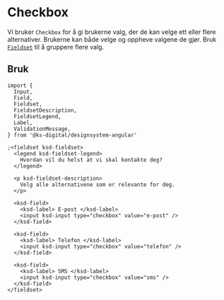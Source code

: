 

<Meta of={CheckboxStories} />

# Checkbox

Vi bruker `Checkbox` for å gi brukerne valg, der de kan velge ett eller flere alternativer. Brukerne kan både velge og oppheve valgene de gjør. Bruk [`Fieldset`](#fieldset) til å gruppere flere valg.

<Primary />
<Controls />

## Bruk

```tsx
import {
  Input,
  Field,
  Fieldset,
  FieldsetDescription,
  FieldsetLegend,
  Label,
  ValidationMessage,
} from '@ks-digital/designsystem-angular'

;<fieldset ksd-fieldset>
  <legend ksd-fieldset-legend>
    Hvordan vil du helst at vi skal kontakte deg?
  </legend>

  <p ksd-fieldset-description>
    Velg alle alternativene som er relevante for deg.
  </p>

  <ksd-field>
    <ksd-label> E-post </ksd-label>
    <input ksd-input type="checkbox" value="e-post" />
  </ksd-field>

  <ksd-field>
    <ksd-label> Telefon </ksd-label>
    <input ksd-input type="checkbox" value="telefon" />
  </ksd-field>

  <ksd-field>
    <ksd-label> SMS </ksd-label>
    <input ksd-input type="checkbox" value="sms" />
  </ksd-field>
</fieldset>
```

